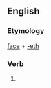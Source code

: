 ==English==

===Etymology===
[[face]] + [[-eth]]

===Verb===
{{infl|en|verb form}}

# {{archaic third-person singular of|face}}
